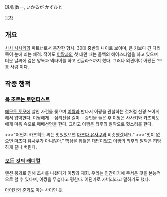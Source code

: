 斑鳩 数一, いかるが かずひと

[[목차]]
== 개요 ==
[[사사 사사키]]의 파트너로서 등장한 형사.
30대 중반의 나이로 보이며, 큰 키보다 긴 다리 쪽이 눈에 띄는 체격. 적어도 [[이짱]]과의 첫 대면 때는 올백의 헤어스타일을 하고 있으며 더운 날씨에 검은 양복과 넥타이를 하고 선글라스까지 했다. 그러나 외견이야 어쨌든 '보통 사람'이다. 

== 작중 행적 ==
=== [[목 조르는 로맨티스트]] ===
[[에모토 토모에]] 살인 사건을 쫓으며 [[이짱]]과 만나서 이짱을 관찰하는 것처럼 신경 쓰이게 해서 압박한다. 이짱에게 --심리전을 걸며-- 증언을 들은 후 이짱은 사사키와 카즈히토에게 마음 속으로 패배선언을 한다. 그리고 이짱은 최후의 발악으로 헛소리를 한다.

>>>"어쩐지 카즈히토 씨는 멋있었으면 [[마츠다 유사쿠]]와 비슷했겠네요."
>>>"멋이 없으면 [[마츠다 유사쿠]]가 아니잖아."
핵심을 꿰뚫은 대답이었고 이짱의 최후의 발악은 허망하게 끝나 버린다.

=== [[모든 것의 래디컬]] ===
맨션 붕괴로 인해 조사를 나왔다가 이짱과 재회.
우리는 인간이기에 무서운 것을 본능적으로 할 수 있다며, 이짱을 무섭다고 평한다. 어딘가로 가버리라고 말하기도 했다.

[[아이카와 준]]과도 아는 사이인 듯.
